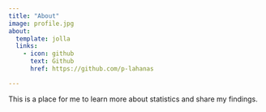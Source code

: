 ```yaml
---
title: "About"
image: profile.jpg
about:
  template: jolla
  links:
    - icon: github
      text: Github
      href: https://github.com/p-lahanas

---
```


This is a place for me to learn more about statistics and share my findings.
